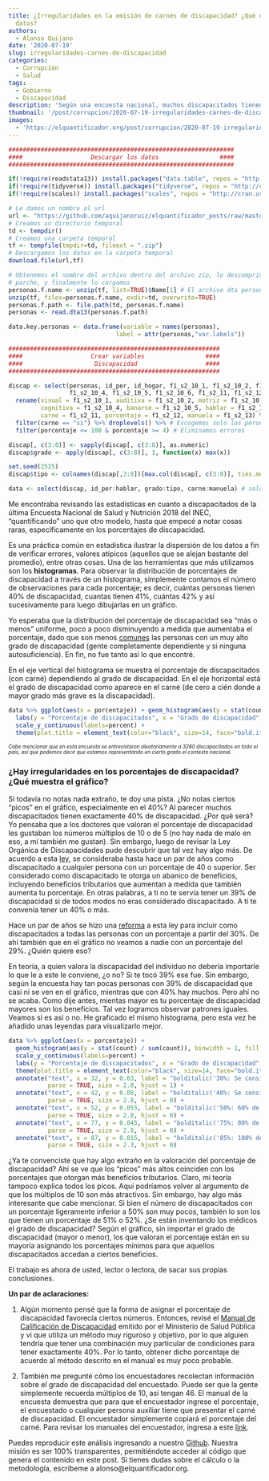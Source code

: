 ```yaml
---
title: ¿Irregularidades en la emisión de carnés de discapacidad? ¿Qué cuentan los
  datos?
authors:
  - Alonso Quijano
date: '2020-07-19'
slug: irregularidades-carnes-de-discapacidad
categories:
  - Corrupción
  - Salud
tags:
  - Gobierno
  - Discapacidad
description: 'Según una encuesta nacional, muchos discapacitados tienen exactamente 40% de discapacidad. Revisé el manual de calificación de la discapacidad y es que tantas personas tengan exactamente 40%. Por sorpresa, 40% de discapacidad era el porcentaje mínimo para obtener beneficios tributarios.'
thumbnail: '/post/corrupcion/2020-07-19-irregularidades-carnes-de-discapacidad.png'
images: 
  - 'https://elquantificador.org/post/corrupcion/2020-07-19-irregularidades-carnes-de-discapacidad.png'
---
```

```r
###############################################################
####                   Descargar los datos                 ####
###############################################################

if(!require(readstata13)) install.packages("data.table", repos = "http://cran.us.r-project.org")
if(!require(tidyverse)) install.packages("tidyverse", repos = "http://cran.us.r-project.org")
if(!require(scales)) install.packages("scales", repos = "http://cran.us.r-project.org")

# Le damos un nombre al url
url <- "https://github.com/aquijanoruiz/elquantificador_posts/raw/master/economia/2020-07-03-ecuatorianos-mas-altos-ganan-mas/1_BDD_ENS2018_f1_personas.dta.zip"
# Creamos un directorio temporal
td <- tempdir()
# Creamos una carpeta temporal
tf <- tempfile(tmpdir=td, fileext = ".zip")
# Descargamos los datos en la carpeta temporal
download.file(url,tf)

# Obtenemos el nombre del archivo dentro del archivo zip, lo descomprimimos (unzip), obtenemos el nombre del 
# parche, y finalmente lo cargamos
personas.f.name <- unzip(tf, list=TRUE)$Name[1] # El archivo dta personas es el primero
unzip(tf, files=personas.f.name, exdir=td, overwrite=TRUE)
personas.f.path <- file.path(td, personas.f.name)
personas <- read.dta13(personas.f.path)

data.key.personas <- data.frame(variable = names(personas), 
                              label = attr(personas,"var.labels"))

###########################################################
####                   Crear variables                 ####
####                    Discapacidad                   ####
###########################################################

discap <- select(personas, id_per, id_hogar, f1_s2_10_1, f1_s2_10_2, f1_s2_10_3, 
                 f1_s2_10_4, f1_s2_10_5, f1_s2_10_6, f1_s2_11, f1_s2_12, f1_s2_13) %>%
  rename(visual = f1_s2_10_1, auditiva = f1_s2_10_2, motriz = f1_s2_10_3, 
         cognitiva = f1_s2_10_4, banarse = f1_s2_10_5, hablar = f1_s2_10_6,
         carne = f1_s2_11, porcentaje = f1_s2_12, manuela = f1_s2_13) %>% 
  filter(carne == "si") %>% droplevels() %>% # Escogemos solo las peronas con carné de discapacidad
  filter(porcentaje <= 100 & porcentaje >= 4) # Eliminamos errores

discap[, c(3:8)] <- sapply(discap[, c(3:8)], as.numeric)
discap$grado <- apply(discap[, c(3:8)], 1, function(x) max(x))

set.seed(2525)
discap$tipo <- colnames(discap[,3:8])[max.col(discap[, c(3:8)], ties.method="random")]

data <- select(discap, id_per:hablar, grado:tipo, carne:manuela) # solo reorganizamos las columnas
```

Me encontraba revisando las estadísticas en cuanto a discapacitados de la última Encuesta Nacional de Salud y Nutrición 2018 del INEC, “quantificando” uno que otro modelo, hasta que empecé a notar cosas raras, específicamente en los porcentajes de discapacidad. 

Es una práctica común en estadística ilustrar la dispersión de los datos a fin de verificar errores, valores atípicos (aquellos que se alejan bastante del promedio), entre otras cosas. Una de las herramientas que más utilizamos son los **histogramas**. Para observar la distribución de porcentajes de discapacidad a través de un histograma, simplemente contamos el número de observaciones para cada porcentaje; es decir, cuántas personas tienen 40% de discapacidad, cuantas tienen 41%, cuántas 42% y así sucesivamente para luego dibujarlas en un gráfico.

Yo esperaba que la distribución del porcentaje de discapacidad sea “más o menos” uniforme, poco a poco disminuyendo a medida que aumentaba el porcentaje, dado que son menos [comunes](https://www.cdc.gov/ncbddd/disabilityandhealth/features/key-findings-community-prevalence.html) las personas con un muy alto grado de discapacidad (gente completamente dependiente y si ninguna autosuficiencia). En fin, no fue tanto así lo que encontré.

En el eje vertical del histograma se muestra el porcentaje de discapacitados (con carné) dependiendo al grado de discapacidad. En el eje horizontal está el grado de discapacidad como aparece en el carné (de cero a cién donde a mayor grado más grave es la discapacidad).

```r
data %>% ggplot(aes(x = porcentaje)) + geom_histogram(aes(y = stat(count) / sum(count)), binwidth = 1, fill = "white", col = "black") +
  labs(y = "Porcentaje de discapacitados", x = "Grado de discapacidad", title = "Porcentaje de discapacitados de acuerdo al grado de discapacidad") +
  scale_y_continuous(labels=percent) +
  theme(plot.title = element_text(color="black", size=14, face="bold.italic")) 
```

<p style="line-height:80%"><font size="1"><i>Cabe mencionar que en esta encuesta se entrevistaron aleatoriamente a 3260 discapacitados en todo el país, así que podemos decir que estamos representando en cierto grado el contexto nacional.</i></font></p>

### ¿Hay irregularidades en los porcentajes de discapacidad? ¿Qué muestra el gráfico?

Si todavía no notas nada extraño, te doy una pista. ¿No notas ciertos “picos” en el gráfico, especialmente en el 40%? Al parecer muchos discapacitados tienen exactamente 40% de discapacidad. ¿Por qué será? Yo pensaba que a los doctores que valoran el porcentaje de discapacidad les gustaban los números múltiplos de 10 o de 5 (no hay nada de malo en eso, a mí también me gustan). Sin embargo, luego de revisar la Ley Orgánica de Discapacidades pude descubrir que tal vez hay algo más. De acuerdo a esta [ley](file:///Users/elocarinista/Downloads/REGLAMENTO%20A%20LA%20LEY%20ORG%C3%81NICA%20DE%20DISCAPACIDADES.pdf), se consideraba hasta hace un par de años como discapacitado a cualquier persona con un porcentaje de 40 o superior. Ser considerado como discapacitado te otorga un abanico de beneficios, incluyendo beneficios tributarios que aumentan a medida que también aumenta tu porcentaje. En otras palabras, a ti no te servía tener un 39% de discapacidad si de todos modos no eras considerado discapacitado. A ti te convenía tener un 40% o más.

Hace un par de años se hizo una [reforma](https://www.gob.ec/sites/default/files/regulations/2018-09/Documento_Reglamento-Ley-Organica-Discapacidades.pdf) a esta ley para incluir como discapacitados a todas las personas con un porcentaje a partir del 30%. De ahí también que en el gráfico no veamos a nadie con un porcentaje del 29%. ¿Quién quiere eso?

En teoría, a quien valora la discapacidad del individuo no debería importarle lo que le a este le conviene, ¿o no? Si te tocó 39% ese fue. Sin embargo, según la encuesta hay tan pocas personas con 39% de discapacidad que casi ni se ven en el gráfico, mientras que con 40% hay muchos. Pero ahí no se acaba. Como dije antes, mientas mayor es tu porcentaje de discapacidad mayores son los beneficios. Tal vez logramos observar patrones iguales. Veamos si es así o no. He graficado el mismo histograma, pero esta vez he añadido unas leyendas para visualizarlo mejor.

```r
data %>% ggplot(aes(x = porcentaje)) + 
  geom_histogram(aes(y = stat(count) / sum(count)), binwidth = 1, fill = "white", col = "black") +
  scale_y_continuous(labels=percent) +
  labs(y = "Porcentaje de discapacitados", x = "Grado de discapacidad", title = "Porcentaje de discapacitados de acuerdo al grado de discapacidad") +
  theme(plot.title = element_text(color="black", size=14, face="bold.italic")) + 
  annotate("text", x = 32, y = 0.03, label = "bolditalic('30%: Se considera \n discapacitado \n (desde 2017) \n 60% de exone- \n ración')", 
           parse = TRUE, size = 2.8, hjust = 1) + 
  annotate("text", x = 42, y = 0.08, label = "bolditalic('40%: Se considera \n discapacitado \n (hasta el 2017) \n 60% de exoneración')", 
           parse = TRUE, size = 2.8, hjust = 0) + 
  annotate("text", x = 52, y = 0.055, label = "bolditalic('50%: 60% de \n exoneración')", 
           parse = TRUE, size = 2.8, hjust = 0) + 
  annotate("text", x = 77, y = 0.045, label = "bolditalic('75%: 80% de \n exoneración')", 
           parse = TRUE, size = 2.8, hjust = 0) +
  annotate("text", x = 87, y = 0.015, label = "bolditalic('85%: 100% de \n exoneración')", 
           parse = TRUE, size = 2.3, hjust = 0)
```

¿Ya te convenciste que hay algo extraño en la valoración del porcentaje de discapacidad? Ahí se ve que los “picos” más altos coinciden con los porcentajes que otorgan más beneficios tributarios. Claro, mi teoría tampoco explica todos los picos. Aquí podríamos volver al argumento de que los múltiplos de 10 son más atractivos. Sin embargo, hay algo más interesante que cabe mencionar. Si bien el número de discapacitados con un porcentaje ligeramente inferior a 50% son muy pocos, también lo son los que tienen un porcentaje de 51% o 52%. ¿Se están inventando los médicos el grado de discapacidad? Según el gráfico, sin importar el grado de discapacidad (mayor o menor), los que valoran el porcentaje están en su mayoría asignando los porcentajes mínimos para que aquellos discapacitados accedan a ciertos beneficios.

El trabajo es ahora de usted, lector o lectora, de sacar sus propias conclusiones.

**Un par de aclaraciones:**

1. Algún momento pensé que la forma de asignar el porcentaje de discapacidad favorecía ciertos números. Entonces, revisé el [Manual de Calificación de Discapacidad](https://www.salud.gob.ec/wp-content/uploads/downloads/2018/12/Manual_Calificaci%C3%B3n-de_Discapacidad_2018.pdf) emitido por el Ministerio de Salud Pública y vi que utiliza un método muy riguroso y objetivo, por lo que alguien tendría que tener una combinación muy particular de condiciones para tener exactamente 40%. Por lo tanto, obtener dicho porcentaje de acuerdo al método descrito en el manual es muy poco probable.

2. También me pregunté cómo los encuestadores recolectan información sobre el grado de discapacidad del encuestado. Puede ser que la gente simplemente recuerda múltiplos de 10, así tengan 46. El manual de la encuesta demuestra que para que el encuestador ingrese el porcentaje, el encuestado o cualquier persona auxiliar tiene que presentar el carné de discapacidad. El encuestador simplemente copiará el porcentaje del carné. Para revisar los manuales del encuestador, ingresa a este [link](https://www.ecuadorencifras.gob.ec/salud-salud-reproductiva-y-nutricion/).

Puedes reproducir este análisis ingresando a nuestro [Github](https://github.com/aquijanoruiz/elquantificador_posts/blob/master/corrupcion/2020-07-19-irregularidades-carnes-de-discapacidad.Rmd). Nuestra misión es ser 100% transparentes, permitiéndote acceder al código que genera el contenido en este post. Si tienes dudas sobre el cálculo o la metodología, escríbeme a alonso@elquantificador.org.